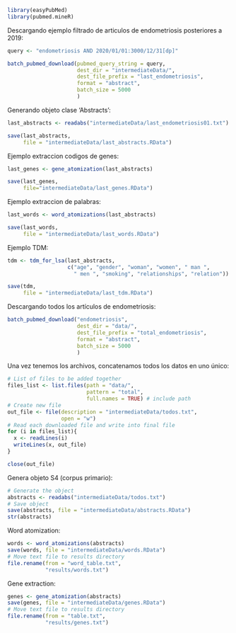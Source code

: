 ```r
library(easyPubMed)
library(pubmed.mineR)
```

Descargando ejemplo filtrado de articulos de endometriosis posteriores a 2019:
```r
query <- "endometriosis AND 2020/01/01:3000/12/31[dp]"

batch_pubmed_download(pubmed_query_string = query,
                      dest_dir = "intermediateData/",
                      dest_file_prefix = "last_endometriosis",
                      format = "abstract",
                      batch_size = 5000
                      )

```

Generando objeto clase 'Abstracts':
```r
last_abstracts <- readabs("intermediateData/last_endometriosis01.txt")

save(last_abstracts,
     file = "intermediateData/last_abstracts.RData")
```

Ejemplo extraccion codigos de genes:
```r
last_genes <- gene_atomization(last_abstracts)

save(last_genes,
     file="intermediateData/last_genes.RData")
```

Ejemplo extraccion de palabras:
```r
last_words <- word_atomizations(last_abstracts)

save(last_words,
     file = "intermediateData/last_words.RData")
```

Ejemplo TDM:
```r
tdm <- tdm_for_lsa(last_abstracts, 
                   c("age", "gender", "woman", "women", " man ", 
                     " men ", "smoking", "relationships", "relation"))

save(tdm,
     file = "intermediateData/last_tdm.RData")
```




Descargando todos los artículos de endometriosis:
```r
batch_pubmed_download("endometriosis",
                      dest_dir = "data/",
                      dest_file_prefix = "total_endometriosis",
                      format = "abstract",
                      batch_size = 5000
                      )
```

Una vez tenemos los archivos, concatenamos todos los datos en uno único:
```r
# List of files to be added together
files_list <- list.files(path = "data/",
                         pattern = "total",
                         full.names = TRUE) # include path
# Create new file
out_file <- file(description = "intermediateData/todos.txt",
                 open = "w")
# Read each downloaded file and write into final file
for (i in files_list){
  x <- readLines(i)
  writeLines(x, out_file)
}

close(out_file)
```

Genera objeto S4 (corpus primario):
```r
# Generate the object
abstracts <- readabs("intermediateData/todos.txt")
# Save object
save(abstracts, file = "intermediateData/abstracts.RData")
str(abstracts)
```


Word atomization:
```r
words <- word_atomizations(abstracts)
save(words, file = "intermediateData/words.RData")
# Move text file to results directory
file.rename(from = "word_table.txt",
            "results/words.txt")
```

Gene extraction:
```r
genes <- gene_atomization(abstracts)
save(genes, file = "intermediateData/genes.RData")
# Move text file to results directory
file.rename(from = "table.txt",
            "results/genes.txt")
```




